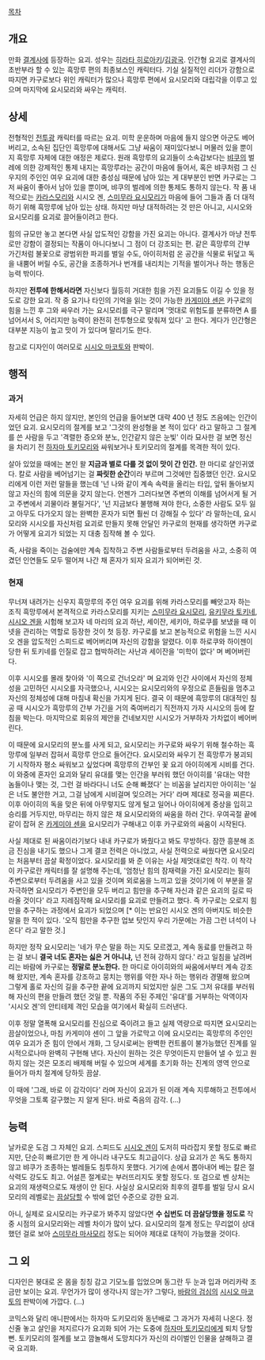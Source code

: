 [[목차]]

== 개요 ==

만화 [[결계사]]에 등장하는 요괴. 성우는 [[히라타 히로아키]]/[[김광국]]. 인간형 요괴로 결계사의 초반부라 할 수 있는 흑망루 편의 최종보스인 캐릭터다. 기실 실질적인 리더가 강함으로 따지면 카구로보다 위인 캐릭터가 많으나 흑망루 편에서 요시모리와 대립각을 이루고 있으며 마지막에 요시모리와 싸우는 캐릭터. 

== 상세 ==

전형적인 [[전투광]] 캐릭터를 따르는 요괴. 미학 운운하며 마음에 들지 않으면 아군도 베어버리고, 소속된 집단인 흑망루에 대해서도 그냥 싸움이 재미있다보니 머물러 있을 뿐이지 흑망루 자체에 대한 애정은 제로다. 원래 흑망루의 요괴들이 소속감보다는 [[뱌쿠]]의 벌레에 의한 강제적인 통제 내지는 흑망루라는 공간이 마음에 들어서, 혹은 뱌쿠처럼 그 신우지의 주인인 여우 요괴에 대한 충성심 때문에 남아 있는 게 대부분인 반면 카구로는 그저 싸움이 좋아서 남아 있을 뿐이며, 뱌쿠의 벌레에 의한 통제도 통하지 않는다. 작 품 내적으로는 [[카라스모리]]와 시시오 겐, [[스미무라 요시모리]]가 마음에 들어 그들과 좀 더 대적하기 위해 흑망루에 남아 있는 상태. 하지만 마냥 대적하려는 것 만은 아니고, 시시오와 요시모리를 요괴로 끌어들이려고 한다.

힘의 규모만 놓고 본다면 사실 압도적인 강함을 가진 요괴는 아니다. 결계사가 마냥 전투로만 강함이 결정되는 작품이 아니다보니 그 점이 더 강조되는 편. 같은 흑망루의 간부 가긴처럼 불꽃으로 광범위한 파괴를 벌일 수도, 아이히처럼 온 공간을 식물로 뒤덮고 독을 내뿜어 버릴 수도, 공간을 조종하거나 번개를 내리치는 기적을 벌이거나 하는 행동은 능력 밖이다. 

하지만 '''전투에 한해서라면''' 자신보다 월등히 거대한 힘을 가진 요괴들도 이길 수 있을 정도로 강한 요괴. 작 중 요기나 타인의 기억을 읽는 것이 가능한 [[카게미야 센]]은 카구로의 힘을 느낀 후 그와 싸우러 가는 요시모리를 극구 말리며 '멋대로 위험도를 분류하면 A 를 넘어서서 S, 어리지만 능력이 완전히 전투형으로 맞춰져 있다' 고 한다. 게다가 인간형은 대부분 지능이 높고 맛이 가 있다며 말리기도 한다. 

참고로 디자인이 여러모로 [[시시오 마코토]]와 판박이. 

== 행적 ==

=== 과거 ===

자세히 언급은 하지 않지만, 본인의 언급을 들어보면 대략 400 년 정도 즈음에는 인간이었던 요괴. 요시모리의 절계를 보고 '그것의 완성형을 본 적이 있다' 라고 말하고 그 절계를 쓴 사람을 두고 '격렬한 증오와 분노, 인간같지 않은 눈빛' 이라 묘사한 걸 보면 정신을 차리기 전 [[하자마 토키모리]]와 싸워보거나 토키모리의 절계를 목격한 적이 있다.

살아 있었을 때에는 본인 왈 '''지금과 별로 다를 것 없이 맛이 간 인간.''' 한 마디로 살인귀였다. 칼로 사람을 베어넘기는 걸 '''짜릿한 순간'''이라 부르며 그것에만 집중했던 인간. 요시모리에게 이런 저런 말들을 했는데 '넌 나와 같이 계속 속력을 올리는 타입, 앞뒤 돌아보지 않고 자신의 힘에 의문을 갖지 않는다. 언젠가 그러다보면 주변의 이해를 넘어서게 될 거고 주변에서 괴물이라 불릴거다', '넌 지금보다 불행해 져야 한다, 소중한 사람도 모두 잃고 아무도 다가오지 않는 완벽한 혼자가 되면 훨씬 더 강해질 수 있다' 라 말하는데, 요시모리와 시시오를 자신처럼 요괴로 만들지 못해 안달인 카구로의 현재를 생각하면 카구로가 어떻게 요괴가 되었는 지 대충 짐작해 볼 수 있다.

즉, 사람을 죽이는 검술에만 계속 집착하고 주변 사람들로부터 두려움을 사고, 소중히 여겼던 인연들도 모두 떨어져 나간 채 혼자가 되자 요괴가 되어버린 것. 

=== 현재 ===

무너져 내려가는 신우지 흑망루의 주인 여우 요괴를 위해 카라스모리를 빼앗고자 하는 조직 흑망루에서 본격적으로 카라스모리를 지키는 [[스미무라 요시모리]], [[유키무라 토키네]], [[시시오 겐]]을 시험해 보고자 네 마리의 요괴 하난, 세이잔, 세키아, 하로쿠를 보냈을 때 이 넷을 관리하는 역할로 등장한 것이 첫 등장. 카구로를 보고 본능적으로 위험을 느낀 시시오 겐을 압도적인 스피드로 베어버리며 자신의 강함을 알렸다. 이후 하로쿠와 하이젠이 당한 뒤 토키네를 인질로 잡고 협박하려는 사난과 세이잔을 '미학이 없다' 며 베어버린다. 

이후 시시오를 몰래 찾아와 '이 쪽으로 건너오라' 며 요괴와 인간 사이에서 자신의 정체성을 고민하던 시시오를 자극했으나, 시시오는 요시모리와의 우정으로 흔들림을 멈추고 자신의 정체성에 대해 마침내 확신을 가지게 된다. 결국 이 때문에 흑망루의 대대적인 침공 때 시시오가 흑망루의 간부 가긴을 거의 죽여버리기 직전까지 가자 시시오의 등에 칼침을 박는다. 마지막으로 회유의 제안을 건네보지만 시시오가 거부하자 가차없이 베어버린다. 

이 때문에 요시모리의 분노를 사게 되고, 요시모리는 카구로와 싸우기 위해 철수하는 흑망루에 일부러 잡혀서 흑망루 안으로 들어간다. 요시모리와 싸우기 전 흑망루가 붕괴되기 시작하자 평소 싸워보고 싶었다며 흑망루의 간부인 꽃 요괴 아이히에게 시비를 건다. 이 와중에 혼자인 요괴와 달리 유대를 맺는 인간을 부러워 했던 아이히를 '유대는 약한 놈들이나 맺는 것, 그런 걸 바라다니 너도 순해 빠졌다' 는 비꼼을 날리지만 아이히는 '실은 너도 불안한 거고, 그걸 남에게 시비걸며 잊으려는 거다' 라며 제대로 정곡을 찌른다. 이후 아이히의 독을 맞은 뒤에 아무렇지도 않게 털고 일어나 아이히에게 중상을 입히고 승리를 거두지만, 마무리는 하지 않은 채 요시모리와의 싸움을 하러 간다. 우여곡절 끝에 같이 잡혀 온 [[카게미야 센]]을 요시모리가 구해내고 이후 카구로와의 싸움이 시작된다. 

사실 제대로 된 싸움이라기보다 내내 카구로가 봐줬다고 봐도 무방하다. 잠깐 흥분해 조금 진심을 내기도 했으나 그게 결코 전력은 아니었고, 사실 전력으로 싸웠다면 요시모리는 처음부터 끔살 확정이었다. 요시모리를 봐 준 이유는 사실 제멋대로인 착각. 이 착각이 카구로란 캐릭터를 잘 설명해 주는데, '엄청난 힘의 잠재력을 가진 요시모리는 필히 주변으로부터 두려움을 사고 있을 것이며 외로움을 느끼고 있을 것이기에 이 부분을 잘 자극하면 요시모리가 주변인을 모두 버리고 힘만을 추구해 자신과 같은 요괴의 길로 따라올 것이다' 라고 지레짐작해 요시모리를 요괴로 만들려고 했다. 즉 카구로는 오로지 힘만을 추구하는 과정에서 요괴가 되었으며 [* 이는 반요인 시시오 겐의 아버지도 비슷한 말을 한 적이 있다. '오직 힘만을 추구한 업보 탓인지 우리 가문에는 가끔 그런 녀석이 나온다' 라고 말한 것.]

하지만 정작 요시모리는 '네가 무슨 말을 하는 지도 모르겠고, 계속 동료를 만들려고 하는 걸 보니 '''결국 너도 혼자는 싫은 거 아니냐,''' 넌 전혀 강하지 않다.' 라고 일침을 날려버리는 바람에 카구로는 '''정말로 분노한다.''' 한 마디로 아이히와의 싸움에서부터 계속 강조해 왔지만, 계속 혼자를 강조하고 뭉치는 행위를 약한 자나 하는 행위라 경멸해 왔으며 그렇게 홀로 자신의 길을 추구한 끝에 요괴까지 되었지만 실은 그도 그저 유대를 부러워 해 자신의 편을 만들려 했던 것일 뿐. 작품의 주된 주제인 '유대'를 거부하는 악역이자 '시시오 겐'의 안티테제 격인 모습을 여기에서 확실히 드러낸다. 

이후 정말 열폭해 요시모리를 진심으로 죽이려고 들고 실제 역량으로 따지면 요시모리는 끔살이었으나, 마침 카게미야 센이 그 앞을 가로막고 이에 요시모리는 흑망루의 주인인 여우 요괴가 준 힘이 안에서 개화, 그 당시로써는 완벽한 컨트롤이 불가능했던 진계를 일시적으로나마 완벽히 구현해 낸다. 자신이 원하는 것은 무엇이든지 만들어 낼 수 있고 원하지 않는 것은 모조리 배제해 버릴 수 있으며 세계를 초기화 하는 진계의 영역 안으로 들어가 마치 절계에 당하듯 끔살. 

이 때에 '그래, 바로 이 감각이다' 라며 자신이 요괴가 된 이래 계속 지루해하고 전투에서 무엇을 그토록 갈구했는 지 알게 된다. 바로 죽음의 감각. (...) 

== 능력 ==

날카로운 도검 그 자체인 요괴. 스피드도 [[시시오 겐]]이 도저히 따라잡지 못할 정도로 빠르지만, 단순히 빠르기만 한 게 아니라 내구도도 최고급이다. 상급 요괴가 쏜 독도 통하지 않고 뱌쿠가 조종하는 벌레들도 침투하지 못했다. 거기에 손에서 뽑아내어 베는 칼은 절삭력도 강도도 최고. 어설픈 절계로는 부러뜨리지도 못할 정도다. 또 검으로 벤 상처는 요괴의 재생력으로도 재생이 안 된다. 사실상 요시모리와 최후의 결투를 벌일 당시 요시모리의 레벨로는 [[끔살]]당할 수 밖에 없던 수준으로 강한 요괴.

아니, 실제로 요시모리는 카구로가 봐주지 않았다면 '''수 십번도 더 끔살당했을 정도로''' 작 중 시점의 요시모리와는 레벨 차이가 많이 났다. 요시모리의 절계 정도는 무리없이 상대했던 걸로 보아 [[스미무라 마사모리]] 정도는 되어야 제대로 대적이 가능했을 것이다. 

== 그 외 ==

디자인은 붕대로 온 몸을 칭칭 감고 기모노를 입었으며 동그란 두 눈과 입과 머리카락 조금만 보이는 요괴. 무언가가 많이 생각나지 않는가? 그렇다, [[바람의 검심]]의 [[시시오 마코토]]의 판박이에 가깝다. (...)

코믹스와 달리 애니판에서는 하자마 도키모리와 동년배로 그 과거가 자세히 나온다. 정신줄 놓고 살인을 저지르다가 요괴화 되어 가는 도중에 [[하자마 토키모리]]에게 퇴치 당할뻔. 토키모리의 절계를 보고 깜놀해서 도망치다가 자신의 라이벌인 인물을 살해하고 결국 요괴화.
